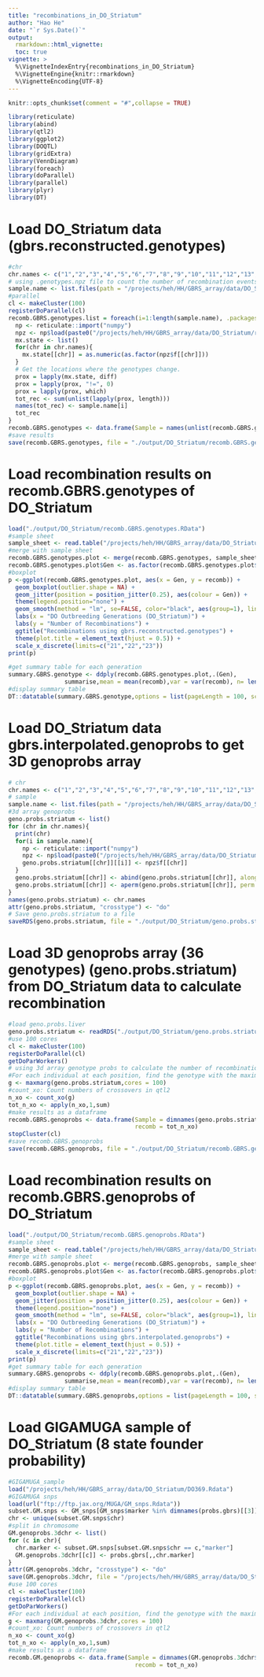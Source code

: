 ```yaml
---
title: "recombinations_in_DO_Striatum"
author: "Hao He"
date: "`r Sys.Date()`"
output: 
  rmarkdown::html_vignette:
  toc: true
vignette: >
  %\VignetteIndexEntry{recombinations_in_DO_Striatum}
  %\VignetteEngine{knitr::rmarkdown}
  %\VignetteEncoding{UTF-8}
---
```

  
```r
knitr::opts_chunk$set(comment = "#",collapse = TRUE)
```

```r
library(reticulate)
library(abind)
library(qtl2)
library(ggplot2)
library(DOQTL)
library(gridExtra)
library(VennDiagram)
library(foreach)
library(doParallel)
library(parallel)
library(plyr)
library(DT)
```

# Load DO_Striatum data (gbrs.reconstructed.genotypes)
```r
#chr
chr.names <- c("1","2","3","4","5","6","7","8","9","10","11","12","13","14","15","16","17","18","19","X","MT")
# using .genotypes.npz file to count the number of recombination events
sample.name <- list.files(path = "/projects/heh/HH/GBRS_array/data/DO_Striatum/results/bowtie-1.1.2_gbrs-0.1.6_R84-REL1505/")
#parallel
cl <- makeCluster(100)
registerDoParallel(cl)
recomb.GBRS.genotypes.list = foreach(i=1:length(sample.name), .packages=c('qtl2','reticulate','abind')) %dopar% {
  np <- reticulate::import("numpy")
  npz <- np$load(paste0("/projects/heh/HH/GBRS_array/data/DO_Striatum/results/bowtie-1.1.2_gbrs-0.1.6_R84-REL1505/", sample.name[i], "/gbrs.reconstructed.genotypes.npz"))
  mx.state <- list()
  for(chr in chr.names){
    mx.state[[chr]] = as.numeric(as.factor(npz$f[[chr]]))
  }
  # Get the locations where the genotypes change.
  prox = lapply(mx.state, diff)
  prox = lapply(prox, "!=", 0)
  prox = lapply(prox, which)
  tot_rec <- sum(unlist(lapply(prox, length)))
  names(tot_rec) <- sample.name[i]
  tot_rec
}
recomb.GBRS.genotypes <- data.frame(Sample = names(unlist(recomb.GBRS.genotypes.list)), recomb = unlist(recomb.GBRS.genotypes.list))
#save results
save(recomb.GBRS.genotypes, file = "./output/DO_Striatum/recomb.GBRS.genotypes.RData")
```

# Load recombination results on recomb.GBRS.genotypes of DO_Striatum
```r
load("./output/DO_Striatum/recomb.GBRS.genotypes.RData")
#sample sheet
sample_sheet <- read.table("/projects/heh/HH/GBRS_array/data/DO_Striatum/sample_sheet.tsv", header = TRUE)
#merge with sample sheet
recomb.GBRS.genotypes.plot <- merge(recomb.GBRS.genotypes, sample_sheet, by = "Sample", all.x = TRUE)
recomb.GBRS.genotypes.plot$Gen <- as.factor(recomb.GBRS.genotypes.plot$Gen)
#boxplot
p <-ggplot(recomb.GBRS.genotypes.plot, aes(x = Gen, y = recomb)) +
  geom_boxplot(outlier.shape = NA) +
  geom_jitter(position = position_jitter(0.25), aes(colour = Gen)) +
  theme(legend.position="none") +
  geom_smooth(method = "lm", se=FALSE, color="black", aes(group=1), linetype="dotted") +
  labs(x = "DO Outbreeding Generations (DO_Striatum)") +
  labs(y = "Number of Recombinations") +
  ggtitle("Recombinations using gbrs.reconstructed.genotypes") +
  theme(plot.title = element_text(hjust = 0.5)) +
  scale_x_discrete(limits=c("21","22","23"))
print(p)

#get summary table for each generation
summary.GBRS.genotype <- ddply(recomb.GBRS.genotypes.plot,.(Gen),
                summarise,mean = mean(recomb),var = var(recomb), n= length(recomb))
#display summary table
DT::datatable(summary.GBRS.genotype,options = list(pageLength = 100, scrollY = "800px", scrollX = "20px"))
```

# Load DO_Striatum data gbrs.interpolated.genoprobs to get 3D genoprobs array
```r
# chr
chr.names <- c("1","2","3","4","5","6","7","8","9","10","11","12","13","14","15","16","17","18","19","X")
# sample
sample.name <- list.files(path = "/projects/heh/HH/GBRS_array/data/DO_Striatum/results/bowtie-1.1.2_gbrs-0.1.6_R84-REL1505/")
#3d array genoprobs
geno.probs.striatum <- list()
for (chr in chr.names){
  print(chr)
  for(i in sample.name){
    np <- reticulate::import("numpy")
    npz <- np$load(paste0("/projects/heh/HH/GBRS_array/data/DO_Striatum/results/bowtie-1.1.2_gbrs-0.1.6_R84-REL1505/", i, "/gbrs.interpolated.genoprobs.npz"))
    geno.probs.striatum[[chr]][[i]] <- npz$f[[chr]]
  }
  geno.probs.striatum[[chr]] <- abind(geno.probs.striatum[[chr]], along=3 )
  geno.probs.striatum[[chr]] <- aperm(geno.probs.striatum[[chr]], perm = c(3,1,2))
}
names(geno.probs.striatum) <- chr.names
attr(geno.probs.striatum, "crosstype") <- "do"
# Save geno.probs.striatum to a file
saveRDS(geno.probs.striatum, file = "./output/DO_Striatum/geno.probs.striatum.rds")
```

# Load 3D genoprobs array (36 genotypes) (geno.probs.striatum) from DO_Striatum data to calculate recombination
```r
#load geno.probs.liver
geno.probs.striatum <- readRDS("./output/DO_Striatum/geno.probs.striatum.rds")
#use 100 cores
cl <- makeCluster(100)
registerDoParallel(cl)
getDoParWorkers()
# using 3d array genotype probs to calculate the number of recombination events by qtl2 package
#For each individual at each position, find the genotype with the maximum marginal probability.
g <- maxmarg(geno.probs.striatum,cores = 100)
#count_xo: Count numbers of crossovers in qtl2
n_xo <- count_xo(g)
tot_n_xo <- apply(n_xo,1,sum)
#make results as a dataframe
recomb.GBRS.genoprobs <- data.frame(Sample = dimnames(geno.probs.striatum$`1`)[[1]],
                                    recomb = tot_n_xo)
stopCluster(cl)
#save recomb.GBRS.genoprobs
save(recomb.GBRS.genoprobs, file = "./output/DO_Striatum/recomb.GBRS.genoprobs.RData")
```

# Load recombination results on recomb.GBRS.genoprobs of DO_Striatum
```r
load("./output/DO_Striatum/recomb.GBRS.genoprobs.RData")
#sample sheet
sample_sheet <- read.table("/projects/heh/HH/GBRS_array/data/DO_Striatum/sample_sheet.tsv", header = TRUE)
#merge with sample sheet
recomb.GBRS.genoprobs.plot <- merge(recomb.GBRS.genoprobs, sample_sheet, by = "Sample", all.x = TRUE)
recomb.GBRS.genoprobs.plot$Gen <- as.factor(recomb.GBRS.genoprobs.plot$Gen)
#boxplot
p <-ggplot(recomb.GBRS.genoprobs.plot, aes(x = Gen, y = recomb)) +
  geom_boxplot(outlier.shape = NA) +
  geom_jitter(position = position_jitter(0.25), aes(colour = Gen)) +
  theme(legend.position="none") +
  geom_smooth(method = "lm", se=FALSE, color="black", aes(group=1), linetype="dotted") +
  labs(x = "DO Outbreeding Generations (DO_Striatum)") +
  labs(y = "Number of Recombinations") +
  ggtitle("Recombinations using gbrs.interpolated.genoprobs") +
  theme(plot.title = element_text(hjust = 0.5)) +
  scale_x_discrete(limits=c("21","22","23"))
print(p)
#get summary table for each generation
summary.GBRS.genoprobs <- ddply(recomb.GBRS.genoprobs.plot,.(Gen),
                summarise,mean = mean(recomb),var = var(recomb), n= length(recomb))
#display summary table
DT::datatable(summary.GBRS.genoprobs,options = list(pageLength = 100, scrollY = "800px", scrollX = "20px"))
```

# Load GIGAMUGA sample of DO_Striatum (8 state founder probability)
```r
#GIGAMUGA_sample
load("/projects/heh/HH/GBRS_array/data/DO_Striatum/DO369.Rdata")
#GIGAMUGA snps
load(url("ftp://ftp.jax.org/MUGA/GM_snps.Rdata"))
subset.GM.snps <- GM_snps[GM_snps$marker %in% dimnames(probs.gbrs)[[3]],]
chr <- unique(subset.GM.snps$chr)
#split in chromosome
GM.genoprobs.3dchr <- list()
for (c in chr){
  chr.marker <- subset.GM.snps[subset.GM.snps$chr == c,"marker"]
  GM.genoprobs.3dchr[[c]] <- probs.gbrs[,,chr.marker]
}
attr(GM.genoprobs.3dchr, "crosstype") <- "do"
save(GM.genoprobs.3dchr, file = "/projects/heh/HH/GBRS_array/data/DO_Striatum/GM.genoprobs.3dchr.RData")
#use 100 cores
cl <- makeCluster(100)
registerDoParallel(cl)
getDoParWorkers()
#For each individual at each position, find the genotype with the maximum marginal probability.
g <- maxmarg(GM.genoprobs.3dchr,cores = 100)
#count_xo: Count numbers of crossovers in qtl2
n_xo <- count_xo(g)
tot_n_xo <- apply(n_xo,1,sum)
#make results as a dataframe
recomb.GM.genoprobs <- data.frame(Sample = dimnames(GM.genoprobs.3dchr$`1`)[[1]],
                                    recomb = tot_n_xo)
```
